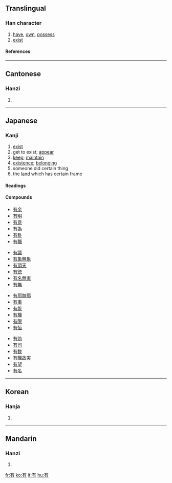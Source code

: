 ==Translingual==
{{Han stroke|[[Image:有-order.gif]]}}
===Han character===
{{Han char|rn=74|rad=月|as=02|sn=6|four=4022<sub>7</sub>|canj=大月 (KB)}}
# [[have]], [[own]], [[possess]]
# [[exist]]
====References====
{{Han ref|kx=0504.200|dkj=14332|dj=0880.020|hdz=32041.050|uh=6709|ud=26377|bh=A6B3|bd=42675}}

----
==Cantonese==
===Hanzi===
{{yue-hanzi|jyut=|y=yau5, yau6}}
# {{defn|Cantonese}}

----
== Japanese ==
===Kanji===
{{ja-kanji|grade=3|rs=月02}}
# [[exist]]
# get to exist; [[appear]]
# [[keep]]; [[maintain]]
# [[existence]]; [[belonging]]
# someone did certain thing
# the [[land]] which has certain frame
====Readings====
{{ja-readings|kanon=[[ゆう]] ([[yū]])|goon=[[う]] ([[u]])|kun=[[ある]] ([[aru]]), [[もつ]] ([[motsu]]), [[たもつ]] ([[tamotsu]])|Nadzuke=[[あり]] (''ari''), [[すみ]] (''sumi''), [[たもつ]] (''tamotsu''), [[とお]] (''tō''), [[とも]] (''tomo''), [[なお]] (''nao''), [[なり]] (''nari''), [[みち]] (''michi''), [[もち]] (''mochi''), [[り]] (''ri'')}}
====Compounds====
{{top4}}
*[[有余]]
*[[有明]]
*[[有意]]
*[[有為]]
*[[有卦]]
*[[有職]]
{{mid4}}
*[[有識]]
*[[有象無象]]
*[[有頂天]]
*[[有徳]]
*[[有名無実]]
*[[有無]]
{{mid4}}
*[[有耶無耶]]
*[[有事]]
*[[有能]]
*[[有機]]
*[[有限]]
*[[有恒]]
{{mid4}}
*[[有効]]
*[[有司]]
*[[有数]]
*[[有職故実]]
*[[有望]]
*[[有名]]
{{bottom}}

----

==Korean==
===Hanja===
{{ko-hanja|hangeul=유|eumhun=[[있다]] (Itta).|rv=yu|mr=yu|y=yu}}
# {{defn|Korean}}

----
==Mandarin==
===Hanzi===
{{cmn-hanzi|pin=[[yǒu]] (you3)|wg=yu<sup>3</sup>}}
# {{defn|Mandarin}}

[[fr:有]]
[[ko:有]]
[[it:有]]
[[hu:有]]